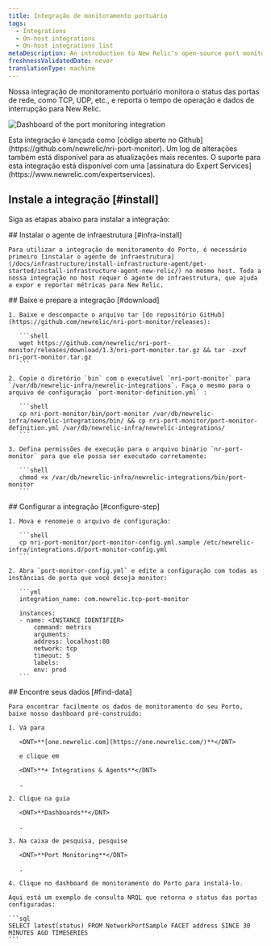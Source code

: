 ```yaml
---
title: Integração de monitoramento portuário
tags:
  - Integrations
  - On-host integrations
  - On-host integrations list
metaDescription: An introduction to New Relic's open-source port monitoring integration.
freshnessValidatedDate: never
translationType: machine
---
```



Nossa integração de monitoramento portuário monitora o status das portas de rede, como TCP, UDP, etc., e reporta o tempo de operação e dados de interrupção para New Relic.

<img
  title="port-dashboard"
  alt="Dashboard of the port monitoring integration"
  src={infrastructurePortMonitoringDashboard}
/>

<Callout variant="tip">
  Esta integração é lançada como [código aberto no Github](https://github.com/newrelic/nri-port-monitor). Um log de alterações também está disponível para as atualizações mais recentes. O suporte para esta integração está disponível com uma [assinatura do Expert Services](https://www.newrelic.com/expertservices).
</Callout>

## Instale a integração [#install]

Siga as etapas abaixo para instalar a integração:

<Steps>
  <Step>
    ## Instalar o agente de infraestrutura [#infra-install]

    Para utilizar a integração de monitoramento do Porto, é necessário primeiro [instalar o agente de infraestrutura](/docs/infrastructure/install-infrastructure-agent/get-started/install-infrastructure-agent-new-relic/) no mesmo host. Toda a nossa integração no host requer o agente de infraestrutura, que ajuda a expor e reportar métricas para New Relic.
  </Step>

  <Step>
    ## Baixe e prepare a integração [#download]

    1. Baixe e descompacte o arquivo tar [do repositório GitHub](https://github.com/newrelic/nri-port-monitor/releases):

       ```shell
       wget https://github.com/newrelic/nri-port-monitor/releases/download/1.3/nri-port-monitor.tar.gz && tar -zxvf nri-port-monitor.tar.gz  
       ```

    2. Copie o diretório `bin` com o executável `nri-port-monitor` para `/var/db/newrelic-infra/newrelic-integrations`. Faça o mesmo para o arquivo de configuração `port-monitor-definition.yml` :

       ```shell
       cp nri-port-monitor/bin/port-monitor /var/db/newrelic-infra/newrelic-integrations/bin/ && cp nri-port-monitor/port-monitor-definition.yml /var/db/newrelic-infra/newrelic-integrations/
       ```

    3. Defina permissões de execução para o arquivo binário `nr-port-monitor` para que ele possa ser executado corretamente:

       ```shell
       chmod +x /var/db/newrelic-infra/newrelic-integrations/bin/port-monitor
       ```
  </Step>

  <Step>
    ## Configurar a integração [#configure-step]

    1. Mova e renomeie o arquivo de configuração:

       ```shell
       cp nri-port-monitor/port-monitor-config.yml.sample /etc/newrelic-infra/integrations.d/port-monitor-config.yml
       ```

    2. Abra `port-monitor-config.yml` e edite a configuração com todas as instâncias de porta que você deseja monitor:

       ```yml
       integration_name: com.newrelic.tcp-port-monitor

       instances:
       - name: <INSTANCE IDENTIFIER>
           command: metrics
           arguments:
           address: localhost:80
           network: tcp
           timeout: 5
           labels:
           env: prod
       ```
  </Step>

  <Step>
    ## Encontre seus dados [#find-data]

    Para encontrar facilmente os dados de monitoramento do seu Porto, baixe nosso dashboard pré-construído:

    1. Vá para

       <DNT>**[one.newrelic.com](https://one.newrelic.com/)**</DNT>

       e clique em

       <DNT>**+ Integrations & Agents**</DNT>

       .

    2. Clique na guia

       <DNT>**Dashboards**</DNT>

       .

    3. Na caixa de pesquisa, pesquise

       <DNT>**Port Monitoring**</DNT>

       .

    4. Clique no dashboard de monitoramento do Porto para instalá-lo.

    Aqui está um exemplo de consulta NRQL que retorna o status das portas configuradas:

    ```sql
    SELECT latest(status) FROM NetworkPortSample FACET address SINCE 30 MINUTES AGO TIMESERIES
    ```
  </Step>
</Steps>
